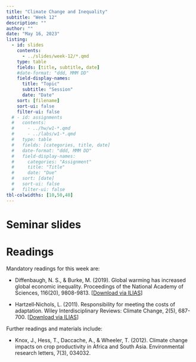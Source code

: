 ```yaml
---
title: "Climate Change and Inequality"
subtitle: "Week 12"
description: ""
author: ""
date: "May 16, 2023"
listing:
  - id: slides
    contents:
      - ../slides/week-12/*.qmd
    type: table
    fields: [title, subtitle, date]
    #date-format: "ddd, MMM DD"
    field-display-names:
      title: "Topic"
      subtitle: "Session"
      date: "Date"
    sort: [filename]
    sort-ui: false
    filter-ui: false
  # - id: assignments
  #   contents:
  #     - ../hw/w1-*.qmd
  #     - ../labs/w1-*.qmd
  #   type: table
  #   fields: [categories, title, date]
  #   date-format: "ddd, MMM DD"
  #   field-display-names:
  #     categories: "Assignment"
  #     title: "Title"
  #     date: "Due"
  #   sort: [date]
  #   sort-ui: false
  #   filter-ui: false
tbl-colwidths: [10,50,40]
---
```


# Seminar slides

::: {#slides}
:::

# Readings

Mandatory readings for this week are:

-   Diffenbaugh, N. S., & Burke, M. (2019). Global warming has increased global economic inequality. Proceedings of the National Academy of Sciences, 116(20), 9808-9813. \[[Download via ILIAS](https://ilias.uni-mannheim.de/goto.php?target=file_1368442_download&client_id=ILIAS)\]

-   Hartzell‐Nichols, L. (2011). Responsibility for meeting the costs of adaptation. Wiley Interdisciplinary Reviews: Climate Change, 2(5), 687-700. \[[Download via ILIAS](https://ilias.uni-mannheim.de/goto.php?target=file_1368443_download&client_id=ILIAS)\]

Further readings and materials include:

-   Knox, J., Hess, T., Daccache, A., & Wheeler, T. (2012). Climate change impacts on crop productivity in Africa and South Asia. Environmental research letters, 7(3), 034032.
